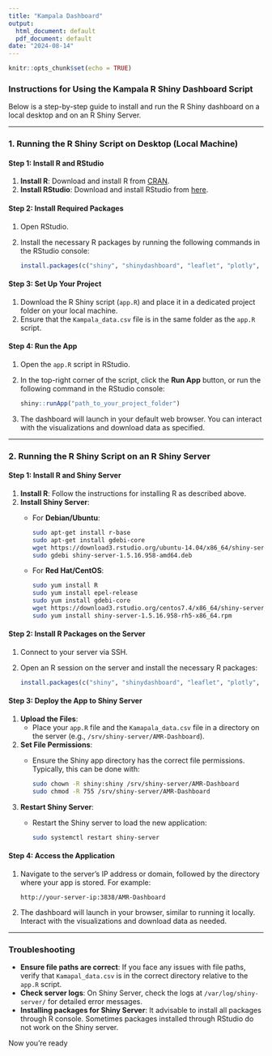 ```yaml
---
title: "Kampala Dashboard"
output:
  html_document: default
  pdf_document: default
date: "2024-08-14"
---
```


```r
knitr::opts_chunk$set(echo = TRUE)
```

### Instructions for Using the Kampala R Shiny Dashboard Script

Below is a step-by-step guide to install and run the R Shiny dashboard on a local desktop and on an R Shiny Server.

---

### **1. Running the R Shiny Script on Desktop (Local Machine)**

#### **Step 1: Install R and RStudio**
1. **Install R**: Download and install R from [CRAN](https://cran.r-project.org/).
2. **Install RStudio**: Download and install RStudio from [here](https://www.rstudio.com/products/rstudio/download/).

#### **Step 2: Install Required Packages**
1. Open RStudio.
2. Install the necessary R packages by running the following commands in the RStudio console:
   ```r
   install.packages(c("shiny", "shinydashboard", "leaflet", "plotly", "tidyverse", "DT", "RColorBrewer"))
   ```

#### **Step 3: Set Up Your Project**
1. Download the R Shiny script (`app.R`) and place it in a dedicated project folder on your local machine.
2. Ensure that the `Kampala_data.csv` file is in the same folder as the `app.R` script.

#### **Step 4: Run the App**
1. Open the `app.R` script in RStudio.
2. In the top-right corner of the script, click the **Run App** button, or run the following command in the RStudio console:
   ```r
   shiny::runApp("path_to_your_project_folder")
   ```
3. The dashboard will launch in your default web browser. You can interact with the visualizations and download data as specified.

---

### **2. Running the R Shiny Script on an R Shiny Server**

#### **Step 1: Install R and Shiny Server**
1. **Install R**: Follow the instructions for installing R as described above.
2. **Install Shiny Server**:
   - For **Debian/Ubuntu**:
     ```bash
     sudo apt-get install r-base
     sudo apt-get install gdebi-core
     wget https://download3.rstudio.org/ubuntu-14.04/x86_64/shiny-server-1.5.16.958-amd64.deb
     sudo gdebi shiny-server-1.5.16.958-amd64.deb
     ```

   - For **Red Hat/CentOS**:
     ```bash
     sudo yum install R
     sudo yum install epel-release
     sudo yum install gdebi-core
     wget https://download3.rstudio.org/centos7.4/x86_64/shiny-server-1.5.16.958-rh5-x86_64.rpm
     sudo yum install shiny-server-1.5.16.958-rh5-x86_64.rpm
     ```

#### **Step 2: Install R Packages on the Server**
1. Connect to your server via SSH.
2. Open an R session on the server and install the necessary R packages:
   ```r
   install.packages(c("shiny", "shinydashboard", "leaflet", "plotly", "tidyverse", "DT", "RColorBrewer"))
   ```

#### **Step 3: Deploy the App to Shiny Server**
1. **Upload the Files**:
   - Place your `app.R` file and the `Kamapala_data.csv` file in a directory on the server (e.g., `/srv/shiny-server/AMR-Dashboard`).

2. **Set File Permissions**:
   - Ensure the Shiny app directory has the correct file permissions. Typically, this can be done with:
     ```bash
     sudo chown -R shiny:shiny /srv/shiny-server/AMR-Dashboard
     sudo chmod -R 755 /srv/shiny-server/AMR-Dashboard
     ```

3. **Restart Shiny Server**:
   - Restart the Shiny server to load the new application:
     ```bash
     sudo systemctl restart shiny-server
     ```

#### **Step 4: Access the Application**
1. Navigate to the server's IP address or domain, followed by the directory where your app is stored. For example:
   ```
   http://your-server-ip:3838/AMR-Dashboard
   ```
2. The dashboard will launch in your browser, similar to running it locally. Interact with the visualizations and download data as needed.

---

### **Troubleshooting**
- **Ensure file paths are correct**: If you face any issues with file paths, verify that `Kamapal_data.csv` is in the correct directory relative to the `app.R` script.
- **Check server logs**: On Shiny Server, check the logs at `/var/log/shiny-server/` for detailed error messages.
- **Installing packages for Shiny Server**: It advisable to install all packages through R console.  Sometimes packages installed through RStudio do not work on the Shiny server.

Now you're ready 